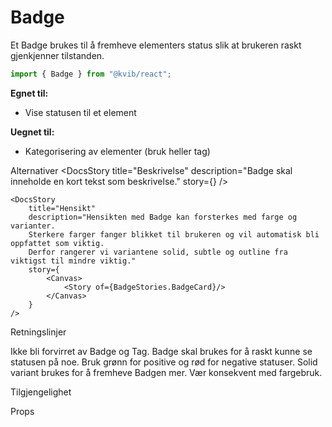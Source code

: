 
<Meta of={BadgeStories} />

# Badge

Et Badge brukes til å fremheve elementers status slik at brukeren raskt gjenkjenner tilstanden.


```jsx
import { Badge } from "@kvib/react";
```
<DocsContainer>

**Egnet til:**

- Vise statusen til et element

**Uegnet til:**

- Kategorisering av elementer (bruk heller tag)

</DocsContainer>

<DocsHeading>Alternativer</DocsHeading>
<DocsContainer>
    <DocsStory
        title="Beskrivelse"
        description="Badge skal inneholde en kort tekst som beskrivelse."
        story={<Canvas of={BadgeStories.BadgeTexts} />}
    />

    <DocsStory
        title="Hensikt"
        description="Hensikten med Badge kan forsterkes med farge og varianter.
        Sterkere farger fanger blikket til brukeren og vil automatisk bli oppfattet som viktig.
        Derfor rangerer vi variantene solid, subtle og outline fra viktigst til mindre viktig."
        story={
            <Canvas>
                <Story of={BadgeStories.BadgeCard}/>
            </Canvas>
        }
    />

</DocsContainer>


<DocsHeading>Retningslinjer</DocsHeading>

Ikke bli forvirret av Badge og Tag. Badge skal brukes for å raskt kunne se statusen på noe. Bruk grønn for positive og rød for negative statuser.
Solid variant brukes for å fremheve Badgen mer. Vær konsekvent med fargebruk.

<DocsHeading>Tilgjengelighet</DocsHeading>


<DocsHeading>Props</DocsHeading>

<Canvas of={BadgeStories.Badge} />
<Controls of={BadgeStories.Badge} />

